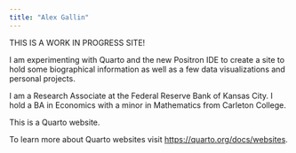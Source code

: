 ```yaml
---
title: "Alex Gallin"
---
```


THIS IS A WORK IN PROGRESS SITE!

I am experimenting with Quarto and the new Positron IDE to create a site to hold some biographical information as well as a few data visualizations and personal projects.

I am a Research Associate at the Federal Reserve Bank of Kansas City.  I hold a BA in Economics with a minor in Mathematics from Carleton College.

This is a Quarto website.

To learn more about Quarto websites visit <https://quarto.org/docs/websites>.
